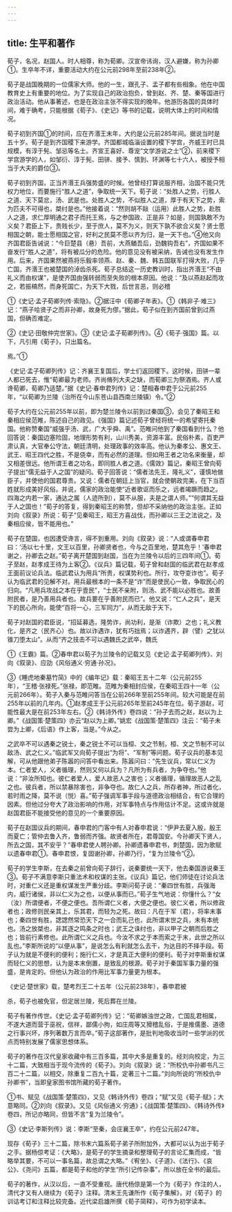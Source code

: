 ```yaml
---
---
---
```

title: 生平和著作
---



荀子，名况，赵国人。时人相尊，称为荀卿。汉宣帝讳询，汉人避嫌，称为孙卿①。生卒年不详，重要活动大约在公元前298年至前238年②。

荀子是战国晚期的一位儒家大师。他的一生，跟孔子、孟子都有些相象。他在中国教育史上有重要的地位。为了实现自己的政治抱负，曾到赵、齐、楚、秦等国进行政治活动。他从事著述，也是在政治主张不得实现的晚年。他游历各国的具体时间，难于确考，只能根据《荀子》、《史记》等书的记载，说明大体上的时间和情况。

荀子初到齐国①的时间，应在齐湣王末年，大约是公元前285年间。据说当时是五十岁。荀子是到齐国稷下来游学。齐国都城临淄设置的稷下学宫，齐威王时已具规模，有淳于髡、邹忌等名士。齐宣王喜好、尊宠“文学游说之士”②，前来稷下学宫游学的人，如邹衍、淳于髡、田骈、接予、慎到、环渊等七十六人，被授予相当于大夫的爵位③。

荀子初到齐国，正当齐湣王兵强势盛的时候。他曾经打算说服齐相，治国不能只凭权力地位，而要施行“胜人之道”，争取统一天下。荀子说：“处胜人之势，行胜人之道、天下莫忿，汤、武是也。处胜人之势，不似胜人之道，厚于有天下之势，索为匹夫不可得也，桀纣是也。”他接着说：“然则胡不敺（运用）此胜人之势，赴胜人之道，求仁厚明通之君子而托王焉，与之参国政、正是非？如是，则国孰敢不为义矣？君臣上下，贵贱长少，至于庶人，莫不为义，则天下孰不欲合义矣？贤士愿相国之朝，能士愿相国之官，好利之民莫不愿以齐为归，是一天下也。”④他又向齐国君臣告诫说：“今巨楚县（悬）吾前，大燕䲡吾后，劲魏钩吾右”，齐国如果不奋发行“胜人之道”，将有被瓜分的危险。他的意见没有被采纳，告诫也没有发生作用。后来，齐国果然被燕将乐毅率领燕、赵、秦、魏、韩五国联军打得大败，几乎亡国，齐湣王也被楚国的淖齿杀死。荀子总结这一历史教训时，指出齐湣王“不由礼义而由权谋”，是使齐国由强转弱而至失败的根本原因。他说：“及以燕赵起而攻之，若振槁然，而身死国亡，为天下大戮，后世言恶，则必稽

①《史记·孟子荀卿列传·索隐》。②据汪中《荀卿子年表》。①《韩非子·难三》记：“燕子哙贤子之而非孙卿，故身死为僇。”据此，荀子似在到齐国前曾到过燕国，但确否难定。

②《史记·田敬仲完世家》。③《史记·孟子荀卿列传》。④《荀子·强国》篇。以下，凡引用《荀子》，只出篇名。

焉。”①

《史记·孟子荀卿列传》记：齐襄王复国后，学士们返回稷下。这时候，田骈一辈人都已死去，惟“荀卿最为老师。齐尚脩列大夫之缺，而荀卿三为祭酒焉。齐人或谗荀卿，荀卿乃适楚。”据《史记·春申君列传》记：楚相春申君于公元前255年，“以荀卿为兰陵（治所在今山东苍山县西南兰陵镇）令。”②

荀子大约在公元前255年以前，即为楚兰陵令以前到过秦国③，会见了秦昭王和秦相应侯范睢，陈述自己的政见。《强国》篇记述荀子曾经将统一的希望寄托秦国。他称赞秦国“威强乎汤、武，广大乎舜、禹”。范睢问他到了秦国看到什么？他回答说：秦国边塞险固，地理形势有利，山川秀美，资源丰富。民俗朴素，百吏严肃认真，大官奉公守法，朝廷清明，处理政事的效率高。他认为秦孝公、惠文王、武王、昭王四代之胜，不是侥幸，而有必然的道理。但如用王者之功名来衡量，却又相差很远。他所谓王者之功名，即同胜人者之道。《儒效》篇记，秦昭王曾向荀子提出“儒无益于人之国”的疑问。荀子回答说：“儒者法先王，隆礼义”，谨慎地做臣子，并使他的国君尊贵。又说：儒者在朝廷上当官，就会使朝政完美，在下当百姓就形成美好风俗。并说，儒家的政治能使“近者歌讴而乐之，远者竭蹶而趋之。四海之内若一家，通达之属（人迹所到），莫不从服，夫是之谓人师。”“何谓其无益于人之国也！”荀子的答复，得到秦昭王的称赞，但却不采纳他的政治主张。正如刘向《叙录》所说：荀子“见秦昭王，昭王方喜战伐，而孙卿以三王之法说之，及秦相应侯，皆不能用也。”

荀子在楚国，也因遭受谗言，得不到重用。刘向《叙录》说：“人或谓春申君曰：‘汤以七十里，文王以百里，孙卿贤者也，今与之百里地，楚其危乎！’春申君谢之，孙卿去之赵。”荀子离开楚国到赵国，当在为兰陵令以后的三四年间①。荀子至赵，赵孝成王待为上客②。《议兵》篇记载，荀子曾和赵国的临武君在赵孝成王面前议论兵法。临武君认为用兵“所贵，权谋势利也。所行，攻夺变诈也”。荀子认为临武君的见解不对。用兵最根本的一条不是“诈”而是使民心一致，争取民心的归向。“凡用兵攻战之本在乎壹民”，“士民不亲附，则汤、武不能以必胜也。故善附民者，是乃善用兵者也。故兵要在乎善附民而已”。他又说：“仁人之兵”，是天下的民心所向，能使“百将一心，三军同力”，从而无敌于天下。

荀子对赵国的君臣说，“招延募选，隆势诈，尚功利，是渐（诈欺）之也；礼义教化，是齐之（民齐心）也。故以诈遇诈，犹有巧拙焉；以诈遇齐，辟（譬）之犹以锥刀堕太山”。从而“齐之技击不可以遇魏氏之武卒，魏氏

①《王霸》篇。②春申君以荀子为兰陵令的记载又见《史记·孟子荀卿列传》、刘向《叙录》、应劭《风俗通义·穷通·孙况》。

③《睡虎地秦墓竹简》中的《编年记》载：秦昭王五十二年（公元前255年），“王稽·张禄死。”张禄，即范睢。范睢为秦相封应侯，在秦昭王四十一年（公元前266年）。荀子入秦与范睢问答当在公前266年至前255年间。较大可能是在前255年以前的几年内。①赵孝成王于公元前265年至前245年在位。荀子游赵，可能性最大是在前253年左右。②《韩诗外传》卷四说：“孙子去而之赵，赵以为上卿。”《战国策·楚策四》亦云“赵以为上卿。”姚宏《战国策·楚策四》注云：“荀子未尝为上卿，《后语》作上客，当是。”今从之。

之武卒不可以遇秦之锐士，秦之锐士不可以当桓、文之节制，桓、文之节制不可以敌汤、武之仁义。”临武军又向荀子提出“为将”、“军制”等问题。荀子议兵的基本见解，可从他跟他弟子陈嚣的问答中看出来。陈嚣问曰：“先生议兵，常以仁义为本。仁者爱人，义者循理，然则又何以兵为？凡所为有兵者，为争夺也。”他说：“非汝所知也。彼仁者爱人，爱人故恶人之害也；义者循理，循理故恶人之乱之也。彼兵者，所以禁暴除害也，非争夺也。故仁人之兵，所存者神，所过者化，若时雨之降，莫不说（悦）喜。”荀子强调军事手段与道德政治相结合，有它合理的因素。但他过分夸大了政治影响的作用，对军事特点与作用估计不足。这或许就是赵国君臣不能接受他的意见的一个重要原因。

荀子在赵国议兵的期间，春申君的门客中有人对春申君说：“伊尹去夏入殷，殷王而夏亡；管仲去鲁入齐，鲁弱而齐强。故贤者所在，君尊国安。今孙卿天下贤人，所去之国，其不安乎？”春申君使人聘孙卿。孙卿遗春申君书，刺楚国，因为歌赋以遗春申君①。春申君恨，复固谢孙卿，孙卿乃行，“复为兰陵令”②。

荀子的学生李斯，在去秦之前曾向荀子辞行，说秦要统一天下，他去秦国游说秦王③。荀子不满意李斯只重法术和权谋的主张。《议兵》篇记，他们师徒在讨论兵法时，对重仁义还是重权谋发生严重分歧。李斯问荀子说：“秦四世有胜，兵强海内，威行诸侯，非以仁义为之也，以便从事而已。”荀子生气地说：你懂什么？“女（汝）所谓便者，不便之便也。吾所谓仁义者，大便之便也。彼仁义者，所以修政者也；政修则民亲其上，乐其君，而轻为之死。故曰：凡在于军（君），将率末事也；秦四世有胜，諰諰然常恐天下之一合而轧己也，此所谓末世之兵，未有本统也。汤之放桀也，非其逐之鸣条之时也；武王之诛纣也，非以甲子之朝而后胜之也；皆前行素修也。此所谓仁义之兵也。今汝不求之于本而索之于末，此世之所以乱也。”李斯所说的“以便从事”，是说怎么有利就怎么去干，为达目的不择手段。荀子认为就是不便利的便利；施行仁义，才是真正大便利的便利。荀子对李斯重权谋而轻仁义的思想，认为是本末倒置，是致乱的根源。荀子对于秦国军事力量的强盛，是肯定的。但他认为政治的作用比军事力量更为根本。

《史记·楚世家》载，楚考烈王二十五年（公元前238年），春申君被

杀，荀子也被免官，但定居兰陵，死后葬在兰陵。

荀子有著作传世。《史记·孟子荀卿列传》记：“荀卿嫉浊世之政，亡国乱君相属，不遂大道而营于巫祝，信祥，鄙儒小拘，如庄周等又猾稽乱俗，于是推儒墨、道德之行事兴坏，序列著数万言而卒。”荀子这部著作，是批判地吸收当时一些学派的优点而特别发展了儒家思想体系。

荀子的著作在汉代皇家收藏中有三百多篇，其中大多是重复的。经刘向校定，为三十二篇，大致相当于现今流传的《荀子》。刘向《叙录》说：“所校仇中孙卿书凡三百二十二篇，以相交，除重复二百九十篇，定著三十二篇。”刘向所说的“所校仇中孙卿书”，当即皇家图书馆所藏的荀子著作。

①书、赋见《战国策·楚策四》，又见《韩诗外传》卷四；“赋”又见《荀子·赋》；大意略同。②刘向《叙录》。又见《风俗通义·穷通》；《战国策·楚策四》、《韩诗外传》卷四，所记亦略同，但皆不言“复为兰陵令”。

③《史记·李斯列传》说：李斯“至秦，会庄襄王卒”，约在公元前247年。

现存《荀子》三十二篇，除书末六篇系荀子弟子所附加外，大都可以认为出于荀子之手。据杨倞考证：《大略》，是荀子的学生摘录和整理荀子的言论汇集而成，“皆略举其要，不可以一事名篇，故总谓之大略。”《宥坐》、《子道》、《法行》、《哀公》、《尧问》五篇，都是荀子和他的学生“所引记传杂事”，所以放在全书的最后。

荀子的著作，从汉以后，一直不受重视。唐代杨倞是第一个为《荀子》作注的人，清代才又有人继续为《荀子》注释。清末王先谦所作《荀子集解》，对《荀子》的训诂考订和注释比较完备。近代梁启雄所撰《荀子简释》，可作为初学读本。